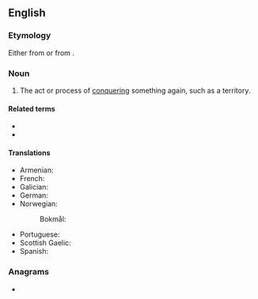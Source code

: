 ==English==

===Etymology===
Either from {{uder|en|frm|reconqueste}} or from {{prefix|en|re|conquest}}.

===Noun===
{{en-noun|~}}

# The act or process of [[conquering]] something again, such as a territory.
#: {{ux|en|the '''reconquest''' of Spain}}

====Related terms====
* {{l|en|conquest}}
* {{l|en|reconquer}}

====Translations====
{{trans-top|act or process of conquering again}}
* Armenian: {{t|hy|վերանվաճում}}
* French: {{t+|fr|reconquête|f}}
* Galician: {{t|gl|reconquista|f}}
* German: {{t+|de|Rückeroberung|f}}
* Norwegian:
*: Bokmål: {{t|nb|gjenerobring|m|f}}
{{trans-mid}}
* Portuguese: {{t+|pt|reconquista|f}}
* Scottish Gaelic: {{t|gd|ath-cheannsachadh|m}}
* Spanish: {{t+|es|reconquista|f}}
{{trans-bottom}}

===Anagrams===
* {{anagrams|en|a=ceenoqrstu|conquerest}}